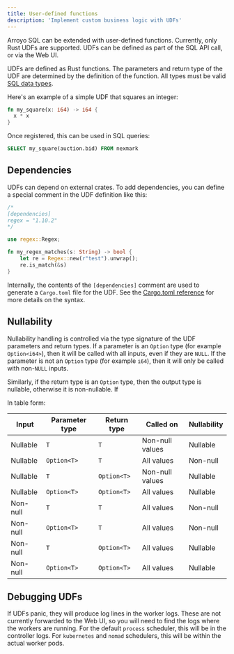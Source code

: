 ```yaml
---
title: User-defined functions
description: 'Implement custom business logic with UDFs'
---
```


Arroyo SQL can be extended with user-defined functions. Currently, only Rust UDFs are supported. UDFs can be defined
as part of the SQL API call, or via the Web UI.

UDFs are defined as Rust functions. The parameters and return type of the UDF are determined by the definition of the
function. All types must be valid [SQL data types](/sql/data-types).

Here's an example of a simple UDF that squares an integer:

```rust
fn my_square(x: i64) -> i64 {
  x * x
}
```

Once registered, this can be used in SQL queries:

```sql
SELECT my_square(auction.bid) FROM nexmark
```

## Dependencies

UDFs can depend on external crates.
To add dependencies, you can define a special comment in the UDF definition like this:
```rust
/*
[dependencies]
regex = "1.10.2"
*/

use regex::Regex;

fn my_regex_matches(s: String) -> bool {
    let re = Regex::new(r"test").unwrap();
    re.is_match(&s)
}
```

Internally, the contents of the `[dependencies]` comment are used to generate a `Cargo.toml` file for the UDF.
See the [Cargo.toml reference](https://doc.rust-lang.org/cargo/reference/specifying-dependencies.html)
for more details on the syntax.

## Nullability

Nullability handling is controlled via the type signature of the UDF parameters and return types. If a parameter is
an `Option` type (for example `Option<i64>`), then it will be called with all inputs, even if they are `NULL`. If the
parameter is not an `Option` type (for example `i64`), then it will only be called with non-`NULL` inputs.

Similarly, if the return type is an `Option` type, then the output type is nullable, otherwise it is non-nullable. If

In table form:

| Input | Parameter type | Return type | Called on | Nullability |
| ----- | -------------- | ----------- | --------- | ----------- |
| Nullable | `T` | `T` | Non-null values | Nullable |
| Nullable | `Option<T>` | `T` | All values | Non-null |
| Nullable | `T` | `Option<T>` | Non-null values | Nullable |
| Nullable | `Option<T>` | `Option<T>` | All values | Nullable |
| Non-null | `T` | `T` | All values | Non-null |
| Non-null | `Option<T>` | `T` | All values | Non-null |
| Non-null | `T` | `Option<T>` | All values | Nullable |
| Non-null | `Option<T>` | `Option<T>` | All values | Nullable |

## Debugging UDFs

If UDFs panic, they will produce log lines in the worker logs. These are not currently forwarded to the Web UI, so you
will need to find the logs where the workers are running. For the default `process` scheduler, this will be in the
controller logs. For `kubernetes` and `nomad` schedulers, this will be within the actual worker pods.
